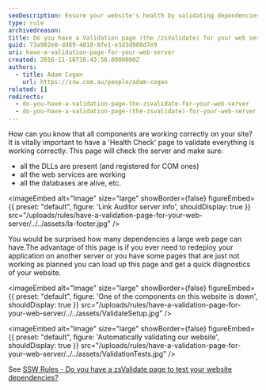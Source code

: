 ```yaml
---
seoDescription: Ensure your website's health by validating dependencies with a 'Health Check' page, verifying server, services, databases, and more.
type: rule
archivedreason:
title: Do you have a Validation page (the /zsValidate) for your web server?
guid: 73a982e8-dd89-4818-8fe1-e3d3d980d7e9
uri: have-a-validation-page-for-your-web-server
created: 2016-11-16T16:43:56.0000000Z
authors:
  - title: Adam Cogan
    url: https://ssw.com.au/people/adam-cogan
related: []
redirects:
  - do-you-have-a-validation-page-the-zsvalidate-for-your-web-server
  - do-you-have-a-validation-page-(the-zsvalidate)-for-your-web-server
---
```


How can you know that all components are working correctly on your site? It is vitally important to have a 'Health Check' page to validate everything is working correctly. This page will check the server and make sure:

- all the DLLs are present (and registered for COM ones)
- all the web services are working
- all the databases are alive, etc.

<imageEmbed
  alt="Image"
  size="large"
  showBorder={false}
  figureEmbed={{
    preset: "default",
    figure: 'Link Auditor server info',
    shouldDisplay: true
  }}
  src="/uploads/rules/have-a-validation-page-for-your-web-server/../../assets/la-footer.jpg"
/>

You would be surprised how many dependencies a large web page can have.The advantage of this page is if you ever need to redeploy your application on another server or you have some pages that are just not working as planned you can load up this page and get a quick diagnostics of your website.


<imageEmbed
  alt="Image"
  size="large"
  showBorder={false}
  figureEmbed={{
    preset: "default",
    figure: 'One of the components on this website is down',
    shouldDisplay: true
  }}
  src="/uploads/rules/have-a-validation-page-for-your-web-server/../../assets/ValidateSetup.jpg"
/>


<imageEmbed
  alt="Image"
  size="large"
  showBorder={false}
  figureEmbed={{
    preset: "default",
    figure: 'Automatically validating our website',
    shouldDisplay: true
  }}
  src="/uploads/rules/have-a-validation-page-for-your-web-server/../../assets/ValidationTests.jpg"
/>

See [SSW Rules - Do you have a zsValidate page to test your website dependencies?](https://www.ssw.com.au/ssw/Standards/Rules/RulesToBetterUnitTests.aspx#zsValidatePage)